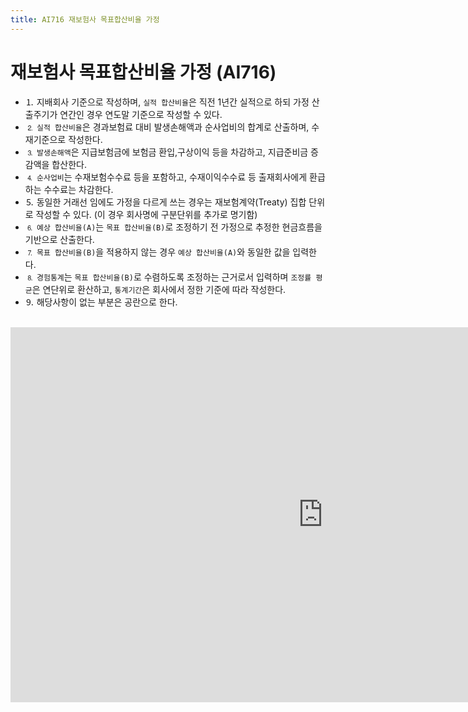 ```yaml
---
title: AI716 재보험사 목표합산비율 가정
---
```

# 재보험사 목표합산비율 가정 (AI716)

<Accordion multiple activeIndex={[]}>
<AccordionTab header="[작성 요령]">

- ⒈ 지배회사 기준으로 작성하며, `실적 합산비율`은 직전 1년간 실적으로 하되 가정 산출주기가 연간인 경우 연도말 기준으로 작성할 수 있다.
- ⒉ `실적 합산비율`은 경과보험료 대비 발생손해액과 순사업비의 합계로 산출하며, 수재기준으로 작성한다.
- ⒊ `발생손해액`은 지급보험금에 보험금 환입,구상이익 등을 차감하고, 지급준비금 증감액을 합산한다.
- ⒋ `순사업비`는 수재보험수수료 등을 포함하고, 수재이익수수료 등 출재회사에게 환급하는 수수료는 차감한다.
- ⒌ 동일한 거래선 임에도 가정을 다르게 쓰는 경우는 재보험계약(Treaty) 집합 단위로 작성할 수 있다. (이 경우 회사명에 구분단위를 추가로 명기함)
- ⒍ `예상 합산비율(A)`는 `목표 합산비율(B)`로 조정하기 전 가정으로 추정한 현금흐름을 기반으로 산출한다.
- ⒎ `목표 합산비율(B)`을 적용하지 않는 경우 `예상 합산비율(A)`와 동일한 값을 입력한다.
- ⒏ `경험통계`는 `목표 합산비율(B)`로 수렴하도록 조정하는 근거로서 입력하며 `조정률 평균`은 연단위로 환산하고, `통계기간`은 회사에서 정한 기준에 따라 작성한다.
- ⒐ 해당사항이 없는 부분은 공란으로 한다.

</AccordionTab>
</Accordion>

<br/>

<iframe width="1000" height="600" frameBorder="0" scrolling="no"
src="https://onedrive.live.com/embed?resid=AB5F66CE0CF8D024%2116554&authkey=%21ACzRWZavyE-79hc&em=2
&AllowTyping=True
&wdAllowInteractivity=False&ActiveCell='1-19'!B11&Item='1-19'!A7:M28
&wdHideGridlines=True
&wdDownloadButton=False
&waccluster=PSG3">
</iframe>
